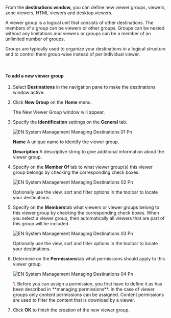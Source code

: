 From the **destinations window,** you can define new viewer groups, viewers, zone viewers, HTML viewers and desktop viewers.

A viewer group is a logical unit that consists of other destinations. The members of a group can be viewers or other groups. Groups can be nested without any limitations and viewers or groups can be a member of an unlimited number of groups.

Groups are typically used to organize your destinations in a logical structure and to control them group-wise instead of per individual viewer.

 

#### To add a new viewer group

1. Select **Destinations** in the navigation pane to make the destinations window active.
2. Click **New Group** on the **Home** menu.

   The New Viewer Group window will appear.
3. Specify the **Identification** settings on the **General** tab.

   ![EN System Management Managing Destinations 01 Pn](/images/digital-signage/windows-applications/system-management/managing-destinations/EN-SystemManagement-Managing-Destinations-01.png)

   **Name**
   A unique name to identify the viewer group.

   **Description**
   A descriptive string to give additional information about the viewer group.
4. Specify on the **Member Of** tab to what viewer group(s) this viewer group belongs by checking the corresponding check boxes.

   ![EN System Management Managing Destinations 02 Pn](/images/digital-signage/windows-applications/system-management/managing-destinations/EN-SystemManagement-Managing-Destinations-02.png)

   Optionally use the view, sort and filter options in the toolbar to locate your destinations.
5. Specify on the **Members**tab what viewers or viewer groups belong to this viewer group by checking the corresponding check boxes.
   When you select a viewer group, then automatically all viewers that are part of this group will be included.

   ![EN System Management Managing Destinations 03 Pn](/images/digital-signage/windows-applications/system-management/managing-destinations/EN-SystemManagement-Managing-Destinations-03.png)

   Optionally use the view, sort and filter options in the toolbar to locate your destinations.
6. Determine on the **Permissions**tab what permissions should apply to this viewer group.

   ![EN System Management Managing Destinations 04 Pn](/images/digital-signage/windows-applications/system-management/managing-destinations/EN-SystemManagement-Managing-Destinations-04.png)

   <Note>
     1. Before you can assign a permission, you first have to define it as has been described in **managing permissions**.
        In the case of viewer groups only content permissions can be assigned. Content permissions are used to filter the content that is download by a viewer.
   </Note>
7. Click **OK** to finish the creation of the new viewer group.